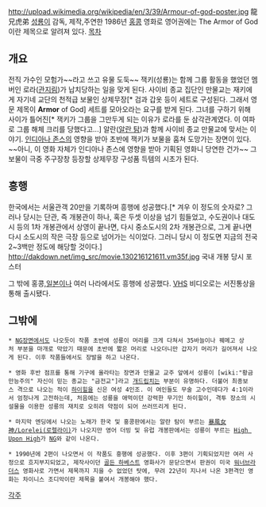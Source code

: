 http://upload.wikimedia.org/wikipedia/en/3/39/Armour-of-god-poster.jpg
龍兄虎弟
[[성룡]]이 감독, 제작,주연한 1986년 [[홍콩]] 영화로 영어권에는 The Armor of God이란 제목으로 알려져 있다.
[[목차]]
== 개요 ==
전직 가수인 모험가~~라고 쓰고 유물 도둑~~ 잭키(성룡)는 함께 그룹 활동을 했었던 멤버인 로라([[관지림]])가 납치당하는 일을 맞게 된다. 사이비 종교 집단인 만물교는 재키에게 자기네 교단의 천적급 보물인 상제무장[* 검과 갑옷 등이 세트로 구성된다. 그래서 영문 제목이 '''Armor''' of God] 세트를 모아오라는 요구를 받게 된다. 그녀를 구하기 위해 사이가 틀어진[* 잭키가 그룹을 그만두게 되는 이유가 로라를 둔 삼각관계였다. 이 여파로 그룹 해체 크리를 당했다고...] 알란([[알란 탐]])과 함께 사이비 종교 만물교에 맞서는 이야기.  [[인디아나 존스]]의 영향을 받아 초반에 잭키가 보물을 훔쳐 도망가는 장면이 있다. ~~아니, 이 영화 자체가 인디아나 존스에 영향을 받아 기획된 영화니 당연한 건가~~ 그 보물이 극중 주구장창 등장할 상제무장 구성품 득템의 시초가 된다.  

== 흥행 ==
한국에서는 서울관객 20만을 기록하며 흥행에 성공했다.[* 겨우 이 정도의 숫자로? 그러나 당시는 단관, 즉 개봉관이 하나, 혹은 두셋 이상을 넘기 힘들었고, 수도권이나 대도시 등의 1차 개봉관에서 상영이 끝나면, 다시 중소도시의 2차 개봉관으로, 그게 끝나면 다시 소도시의 작은 극장 등으로 넘어가는 식이었다. 그러니 당시 이 정도면 지금의 전국 2~3백만 정도에 해당할 것이다.]
http://dakdown.net/img_src/movie.130216121611.vm35f.jpg
국내 개봉 당시 포스터

그 밖에 홍콩,[[일본]]이나 여러 나라에서도 흥행에 성공했다.  [[VHS]] 비디오로는 서진통상을 통해 출시됐다.
== 그밖에 ==
 * [[NG]]장면에서도 나오듯이 작품 초반에 성룡이 머리를 크게 다쳐서 35바늘이나 꿰메고 상처 부분을 마개로 막았기 때문에 초반에 짧은 머리로 나오더니만 갑자기 머리가 길어져서 나오게 된다. 이후 작품들에서도 장발을 하고 나온다.

 * 영화 후반 점프를 통해 기구에 올라타는 장면과 만물교 교주 앞에서 성룡이 [wiki:"황금만능주의" 자신이 믿는 종교는 "금전교"]라고 [[개드립]]치는 부분이 유명하다. 더불어 최종보스 격으로 나오는 적이 [[하이힐]]을 신은 여성 4인조. 이 여인들도 무술 고수인데다가 4:1이라서 엄청나게 고전하는데, 처음에는 성룡을 애먹이던 강력한 무기인 하이힐이, 격투 장소의 시설물을 이용한 성룡의 재치로 오히려 약점이 되어 쓰러뜨리게 된다.

 * 마지막 엔딩에서 나오는 노래가 한국 및 홍콩판에서는 알란 탐이 부르는 [http://www.youtube.com/watch?v=Y-3qMrn-XbM 暴風女神/Lorelei(로렐라이)]가 나오지만 영어 더빙 및 유럽 개봉판에서는 성룡이 부르는 [http://www.youtube.com/watch?v=Mpbo364d3lM  High Upon High]가 [http://www.youtube.com/watch?v=nkbMLKZoY2c&list=RDUyWAqRKpVJ0 NG]와 같이 나온다.

 * 1990년에 2편이 나오면서 이 작품도 흥행에 성공했다. 이후 3편이 기획되었지만 여러 사정으로 흐지부지되었고, 제작사이던 [[골든 하베스트]] 영화사가 문닫으면서 판권이 미국 [[워너브라더스]] 영화사로 가면서 제목까지 지을 수 없었던 탓에, 무려 22년이 지나서 나온 3편격인 영화는 차이니스 조디악이란 제목을 붙여서 개봉해야 했다.
[[각주]]
